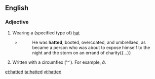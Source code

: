 ==English==

===Adjective===
{{en-adj|-}}

# {{lb|en|chiefly|in combination}} Wearing a (specified type of) [[hat]]
#* {{w|Ambrose Bierce}}
#*: He was '''hatted''', booted, overcoated, and umbrellaed, as became a person who was about to expose himself to the night and the storm on an errand of charity{{...}}
# {{lb|en|typography}} Written with a circumflex ('^'). For example, ''â''.

[[et:hatted]]
[[ta:hatted]]
[[vi:hatted]]